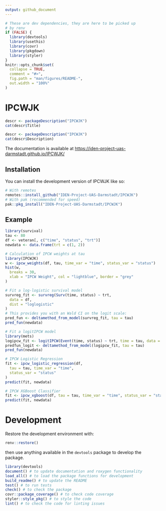 ```yaml
---
output: github_document
---
```


<!-- README.md is generated from README.Rmd. Please edit that file -->

```r
# These are dev dependencies, they are here to be picked up
# by renv
if (FALSE) {
  library(devtools)
  library(usethis)
  library(covr)
  library(pkgdown)
  library(styler)
}
knitr::opts_chunk$set(
  collapse = TRUE,
  comment = "#>",
  fig.path = "man/figures/README-",
  out.width = "100%"
)
```

# IPCWJK

<!-- badges: start -->
<!-- badges: end -->

```r
descr <- packageDescription("IPCWJK")
cat(descr$Title)
```

```r
descr <- packageDescription("IPCWJK")
cat(descr$Description)
```

The documentation is available at 
[https://iden-project-uas-darmstadt.github.io/IPCWJK/](
  https://iden-project-uas-darmstadt.github.io/IPCWJK/)

## Installation

You can install the development version of IPCWJK like so:

``` r
# With remotes
remotes::install_github("IDEN-Project-UAS-Darmstadt/IPCWJK")
# With pak (recommended for speed)
pak::pkg_install("IDEN-Project-UAS-Darmstadt/IPCWJK")
```

## Example

```r
library(survival)
tau <- 80
df <- veteran[, c("time", "status", "trt")]
newdata <- data.frame(trt = c(1, 2))

# Calculation of IPCW weights at tau
library(IPCWJK)
w <- ipcw_weights(df, tau, time_var = "time", status_var = "status")
hist(w,
  breaks = 30,
  xlab = "IPCW Weight", col = "lightblue", border = "grey"
)
```

```r
# Fit a log-logistic survival model
survreg_fit <- survreg(Surv(time, status) ~ trt,
  data = df,
  dist = "loglogistic"
)
# This provides you with an Wald CI on the logit scale:
pred_fun <- deltamethod_from_model(survreg_fit, tau = tau)
pred_fun(newdata)

# Fit a logitIPCW model
library(mets)
logipcw_fit <- logitIPCW(Event(time, status) ~ trt, time = tau, data = df)
predfun_logit <- deltamethod_from_model(logipcw_fit, tau = tau)
pred_fun(newdata)

# IPCW Logistic Regression
fit <- ipcw_logistic_regression(df,
  tau = tau, time_var = "time",
  status_var = "status"
)
predict(fit, newdata)

# IPCW XGBoost Classifier
fit <- ipcw_xgboost(df, tau = tau, time_var = "time", status_var = "status")
predict(fit, newdata)
```

# Development

Restore the development environment with:

```r
renv::restore()
```

then use anything available in the `devtools` package to develop the package.

```r
library(devtools)
document() # to update documentation and roxygen functionality
load_all() # to load the package functions for development
build_readme() # to update the README
test() # to run tests
check() # to check the package
covr::package_coverage() # to check code coverage
styler::style_pkg() # to style the code
lint() # to check the code for linting issues
```
